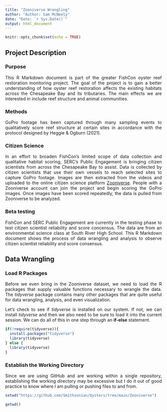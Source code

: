 ```yaml
---
title: "Zooniverse Wrangling"
author: "Author: Sam McNeely"
date: "Date: `r Sys.Date()`"
output: html_document
---
```

<style>
body {
text-align: justify}
</style>

```r
knitr::opts_chunk$set(echo = TRUE)
```

## **Project Description**

### Purpose

This R Markdown document is part of the greater FishCon oyster reef restoration monitoring project. The goal of the project is to gain a better understanding of how oyster reef restoration affects the existing habitats across the Chesapeake Bay and its tributaries. The main effects we are interested in include reef structure and animal communities. 

### Methods

GoPro footage has been captured through many sampling events to qualitatively score reef structure at certain sites in accordance with the protocol designed by Heggie & Ogburn (2021).

### Citizen Science

In an effort to broaden FishCon's limited scope of data collection and qualitative habitat scoring, SERC's Public Engagement is bringing citizen scientists from across the Chesapeake Bay to assist. Data is collected by citizen scientists that use their own vessels to reach selected sites to capture GoPro footage. Images are then extracted from the videos and uploaded to the online citizen science platform [Zooniverse](https://www.zooniverse.org). People with a Zooniverse account can join the project and begin scoring the GoPro images. Once images have been scored repeatedly, the data is pulled from Zooniverse to be analyzed.

### Beta testing

FishCon and SERC Public Engagement are currently in the testing phase to test citizen scientist reliability and score concensus. The data are from an environmental science class at South River High School. This R Markdown document shows the process of data wrangling and analysis to observe citizen scientist reliability and score consensus.

## **Data Wrangling**

### Load R Packages

Before we even bring in the Zooniverse dataset, we need to load the R packages that supply valuable functions necessary to wrangle the data. The *tidyverse* package contains many other packages that are quite useful for data wrangling, analysis, and even visualization.

Let's check to see if *tidyverse* is installed on our system. If not, we can install *tidyverse* and then we also need to be sure to load it into the current session. We can do all of this in one step through an **if-else** statement.

```r
if(!require(tidyverse)){
  install.packages("tidyverse")
  library(tidyverse)
} else {
  library(tidyverse)
}
```

### Establish the Working Directory

Since we are using GitHub and are working within a single repository, establishing the working directory may be excessive but I do it out of good practice to know where I am pulling or pushing files to and from.


```r
setwd("https://github.com/Smithsonian/Oysters/tree/main/Zooniverse")

getwd()
```
